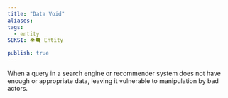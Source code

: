 ```yaml
---
title: "Data Void"
aliases: 
tags:
  - entity
SEKSI: 👁️‍🗨️ Entity

publish: true
---
```



When a query in a search engine or recommender system does not have enough or appropriate data, leaving it vulnerable to manipulation by bad actors.
